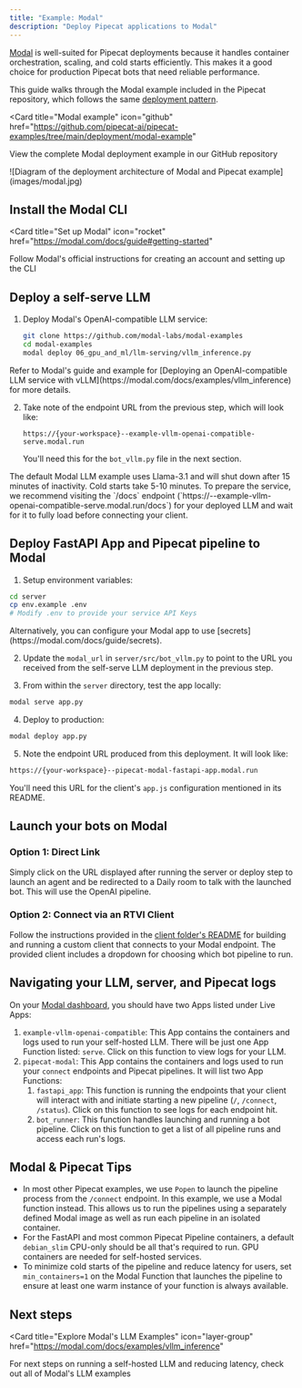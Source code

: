 ```yaml
---
title: "Example: Modal"
description: "Deploy Pipecat applications to Modal"
---
```


[Modal](https://www.modal.com) is well-suited for Pipecat deployments because it handles container orchestration, scaling, and cold starts efficiently. This makes it a good choice for production Pipecat bots that need reliable performance.

This guide walks through the Modal example included in the Pipecat repository, which follows the same [deployment pattern](/guides/deployment/pattern).

<Card
  title="Modal example"
  icon="github"
  href="https://github.com/pipecat-ai/pipecat-examples/tree/main/deployment/modal-example"
>
  View the complete Modal deployment example in our GitHub repository
</Card>

<Frame>
  ![Diagram of the deployment architecture of Modal and Pipecat
  example](images/modal.jpg)
</Frame>

## Install the Modal CLI

<Card
  title="Set up Modal"
  icon="rocket"
  href="https://modal.com/docs/guide#getting-started"
>
  Follow Modal's official instructions for creating an account and setting up
  the CLI
</Card>

## Deploy a self-serve LLM

1. Deploy Modal's OpenAI-compatible LLM service:

   ```bash
   git clone https://github.com/modal-labs/modal-examples
   cd modal-examples
   modal deploy 06_gpu_and_ml/llm-serving/vllm_inference.py
   ```

<Info>
  Refer to Modal's guide and example for [Deploying an OpenAI-compatible LLM
  service with vLLM](https://modal.com/docs/examples/vllm_inference) for more
  details.
</Info>

2. Take note of the endpoint URL from the previous step, which will look like:
   ```
   https://{your-workspace}--example-vllm-openai-compatible-serve.modal.run
   ```
   You'll need this for the `bot_vllm.py` file in the next section.

<Note>
  The default Modal LLM example uses Llama-3.1 and will shut down after 15
  minutes of inactivity. Cold starts take 5-10 minutes. To prepare the service,
  we recommend visiting the `/docs` endpoint (`https://<Modal workspace>--example-vllm-openai-compatible-serve.modal.run/docs`)
  for your deployed LLM and wait for it to fully load before connecting your client.
</Note>

## Deploy FastAPI App and Pipecat pipeline to Modal

1. Setup environment variables:

```bash
cd server
cp env.example .env
# Modify .env to provide your service API Keys
```

<Info>
  Alternatively, you can configure your Modal app to use
  [secrets](https://modal.com/docs/guide/secrets).
</Info>

2. Update the `modal_url` in `server/src/bot_vllm.py` to point to the URL you received from the self-serve LLM deployment in the previous step.

3. From within the `server` directory, test the app locally:

```bash
modal serve app.py
```

4. Deploy to production:

```bash
modal deploy app.py
```

5. Note the endpoint URL produced from this deployment. It will look like:

```bash
https://{your-workspace}--pipecat-modal-fastapi-app.modal.run
```

You'll need this URL for the client's `app.js` configuration mentioned in its README.

## Launch your bots on Modal

### Option 1: Direct Link

Simply click on the URL displayed after running the server or deploy step to launch an agent and be redirected to a Daily room to talk with the launched bot. This will use the OpenAI pipeline.

### Option 2: Connect via an RTVI Client

Follow the instructions provided in the [client folder's README](https://github.com/pipecat-ai/pipecat-examples/tree/main/deployment/modal-example/client/javascript) for building and running a custom client that connects to your Modal endpoint. The provided client includes a dropdown for choosing which bot pipeline to run.

## Navigating your LLM, server, and Pipecat logs

On your [Modal dashboard](https://modal.com/apps), you should have two Apps listed under Live Apps:

1. `example-vllm-openai-compatible`: This App contains the containers and logs used to run your self-hosted LLM. There will be just one App Function listed: `serve`. Click on this function to view logs for your LLM.
2. `pipecat-modal`: This App contains the containers and logs used to run your `connect` endpoints and Pipecat pipelines. It will list two App Functions:
   1. `fastapi_app`: This function is running the endpoints that your client will interact with and initiate starting a new pipeline (`/`, `/connect`, `/status`). Click on this function to see logs for each endpoint hit.
   2. `bot_runner`: This function handles launching and running a bot pipeline. Click on this function to get a list of all pipeline runs and access each run's logs.

## Modal & Pipecat Tips

- In most other Pipecat examples, we use `Popen` to launch the pipeline process from the `/connect` endpoint. In this example, we use a Modal function instead. This allows us to run the pipelines using a separately defined Modal image as well as run each pipeline in an isolated container.
- For the FastAPI and most common Pipecat Pipeline containers, a default `debian_slim` CPU-only should be all that's required to run. GPU containers are needed for self-hosted services.
- To minimize cold starts of the pipeline and reduce latency for users, set `min_containers=1` on the Modal Function that launches the pipeline to ensure at least one warm instance of your function is always available.

## Next steps

<Card
  title="Explore Modal's LLM Examples"
  icon="layer-group"
  href="https://modal.com/docs/examples/vllm_inference"
>
  For next steps on running a self-hosted LLM and reducing latency, check out
  all of Modal's LLM examples
</Card>
